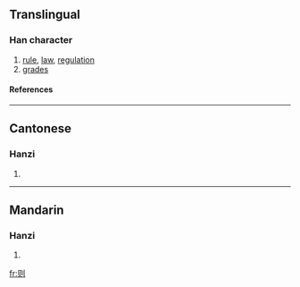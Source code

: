 {{see|則}}

==Translingual==
===Han character===
{{Han char|rad=刀|as=04|sn=6|four=|canj=月人中弓 (BOLN)}}
# [[rule]], [[law]], [[regulation]]
# [[grades]]
====References====
{{Han ref|kx=0137.301|hdz=10326.050|uh=5219|ud=21017}}
----
==Cantonese==
===Hanzi===
{{yue-hanzi|jyut=|y=jak1}}
# {{defn|Cantonese}}
----
==Mandarin==
===Hanzi===
{{cmn-hanzi|tra=則|pin=[[zé]] (ze2)|wg=tse<sup>2</sup>}}
# {{defn|Mandarin}}




[[fr:则]]
